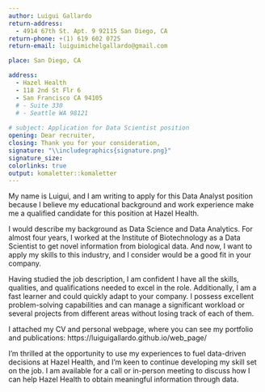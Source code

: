 ```yaml
---
author: Luigui Gallardo
return-address: 
  - 4914 67th St. Apt. 9 92115 San Diego, CA
return-phone: +(1) 619 602 0725
return-email: luiguimichelgallardo@gmail.com

place: San Diego, CA

address:
  - Hazel Health
  - 118 2nd St Flr 6
  - San Francisco CA 94105
  # - Suite 330
  # - Seattle WA 98121
  
# subject: Application for Data Scientist position
opening: Dear recruiter,
closing: Thank you for your consideration,
signature: "\\includegraphics{signature.png}"
signature_size:
colorlinks: true
output: komaletter::komaletter
---
```


My name is Luigui, and I am writing to apply for this Data Analyst position because I believe my educational background and work experience make me a qualified candidate for this position at Hazel Health.

I would describe my background as Data Science and Data Analytics. For almost four years, I worked at the Institute of Biotechnology as a Data Scientist to get novel information from biological data. And now, I want to apply my skills to this industry, and I consider would be a good fit in your company. 

Having studied the job description, I am confident I have all the skills, qualities, and qualifications needed to excel in the role. Additionally, I am a fast learner and could quickly adapt to your company. I possess excellent problem-solving capabilities and can manage a significant workload or several projects from different areas without losing track of each of them.

I attached my CV and personal webpage, where you can see my portfolio and publications: https://luiguigallardo.github.io/web_page/

I’m thrilled at the opportunity to use my experiences to fuel data-driven decisions at Hazel Health, and I’m keen to continue developing my skill set on the job. I am available for a call or in-person meeting to discuss how I can help Hazel Health to obtain meaningful information through data.


